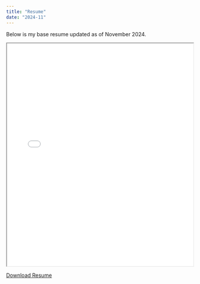 ```yaml
---
title: "Resume"
date: "2024-11"
---
```


Below is my base resume updated as of November 2024.

<iframe src="assets/Nathaniel Phillips - Scientist [Nov 2024].pdf" width="100%" height="600px"></iframe>

[Download Resume](resume.pdf){.btn .btn-primary download="Nathaniel Phillips PhD Resume.pdf"}

